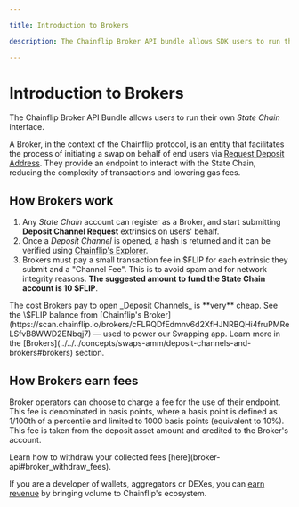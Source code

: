 ```yaml
---

title: Introduction to Brokers

description: The Chainflip Broker API bundle allows SDK users to run their own State Chain interface.

---
```



# Introduction to Brokers

The Chainflip Broker API Bundle allows users to run their own _State Chain_ interface.

A Broker, in the context of the Chainflip protocol, is an entity that facilitates the process of initiating a swap on behalf of end users via [Request Deposit Address](../javascript-sdk/swap-assets/request-deposit-address.md "mention"). They provide an endpoint to interact with the State Chain, reducing the complexity of transactions and lowering gas fees.

## How Brokers work

1. Any _State Chain_ account can register as a Broker, and start submitting **Deposit Channel Request** extrinsics on users' behalf.
2. Once a _Deposit Channel_ is opened, a hash is returned and it can be verified using [Chainflip's Explorer](https://scan.chainflip.io/).
3. Brokers must pay a small transaction fee in \$FLIP for each extrinsic they submit and a "Channel Fee". This is to avoid spam and for network integrity reasons. **The suggested amount to fund the State Chain account is 10 \$FLIP**. 

<Callout type="info">
  The cost Brokers pay to open _Deposit Channels_ is **very** cheap. See the \$FLIP balance from [Chainflip's Broker](https://scan.chainflip.io/brokers/cFLRQDfEdmnv6d2XfHJNRBQHi4fruPMReLSfvB8WWD2ENbqj7) — used to power our Swapping app.
</Callout>

<Callout type="info">
  Learn more in the
  [Brokers](../../../concepts/swaps-amm/deposit-channels-and-brokers#brokers)
  section.
</Callout>

## How Brokers earn fees

Broker operators can choose to charge a fee for the use of their endpoint. This fee is denominated in basis points, where a basis point is defined as 1/100th of a percentile and limited to 1000 basis points (equivalent to 10%). This fee is taken from the deposit asset amount and credited to the Broker's account. 

<Callout type="info">
  Learn how to withdraw your collected fees [here](broker-api#broker_withdraw_fees).
</Callout>

If you are a developer of wallets, aggregators or DEXes, you can [earn revenue](../../../concepts/swaps-amm/deposit-channels-and-brokers#broker-fees) by bringing volume to Chainflip's ecosystem.
